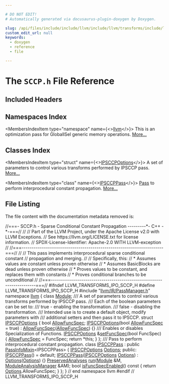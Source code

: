 ```yaml
---

# DO NOT EDIT!
# Automatically generated via docusaurus-plugin-doxygen by Doxygen.

slug: /api/files/include/include/llvm/include/llvm/transforms/include/llvm/transforms/ipo/sccp-h
custom_edit_url: null
keywords:
  - doxygen
  - reference
  - file

---
```





# The `SCCP.h` File Reference

<DoxygenPage pluginConfig={pluginConfig}>



## Included Headers

<IncludesList>
<IncludesListItem
  filePath="llvm/IR/PassManager.h"
  permalink="/docs/api/files/include/include/llvm/include/llvm/ir/passmanager-h"
  isLocal="true" />
</IncludesList>

## Namespaces Index

<MembersIndex>

<MembersIndexItem
  type="namespace"
  name={<><a href="/docs/api/namespaces/llvm">llvm</a></>}>
This is an optimization pass for GlobalISel generic memory operations. <a href="/docs/api/namespaces/llvm/#details">More...</a>
</MembersIndexItem>

</MembersIndex>

## Classes Index

<MembersIndex>

<MembersIndexItem
  type="struct"
  name={<><a href="/docs/api/structs/llvm/ipsccpoptions">IPSCCPOptions</a></>}>
A set of parameters to control various transforms performed by IPSCCP pass. <a href="/docs/api/structs/llvm/ipsccpoptions/#details">More...</a>
</MembersIndexItem>

<MembersIndexItem
  type="class"
  name={<><a href="/docs/api/classes/llvm/ipsccppass">IPSCCPPass</a></>}>
<a href="/docs/api/classes/llvm/pass">Pass</a> to perform interprocedural constant propagation. <a href="/docs/api/classes/llvm/ipsccppass/#details">More...</a>
</MembersIndexItem>

</MembersIndex>


## File Listing

The file content with the documentation metadata removed is:

<ProgramListing>

<Link id="l00001" /><CodeLine lineNumber="1"><span class="doxyHighlightComment">//===- SCCP.h - Sparse Conditional Constant Propagation ---------&#42;- C++ -&#42;-===//</span></CodeLine>
<Link id="l00002" /><CodeLine lineNumber="2"><span class="doxyHighlightComment">//</span></CodeLine>
<Link id="l00003" /><CodeLine lineNumber="3"><span class="doxyHighlightComment">// Part of the LLVM Project, under the Apache License v2.0 with LLVM Exceptions.</span></CodeLine>
<Link id="l00004" /><CodeLine lineNumber="4"><span class="doxyHighlightComment">// See https://llvm.org/LICENSE.txt for license information.</span></CodeLine>
<Link id="l00005" /><CodeLine lineNumber="5"><span class="doxyHighlightComment">// SPDX-License-Identifier: Apache-2.0 WITH LLVM-exception</span></CodeLine>
<Link id="l00006" /><CodeLine lineNumber="6"><span class="doxyHighlightComment">//</span></CodeLine>
<Link id="l00007" /><CodeLine lineNumber="7"><span class="doxyHighlightComment">//===----------------------------------------------------------------------===//</span></CodeLine>
<Link id="l00008" /><CodeLine lineNumber="8"><span class="doxyHighlightComment">//</span></CodeLine>
<Link id="l00009" /><CodeLine lineNumber="9"><span class="doxyHighlightComment">// This pass implements  interprocedural sparse conditional constant</span></CodeLine>
<Link id="l00010" /><CodeLine lineNumber="10"><span class="doxyHighlightComment">// propagation and merging.</span></CodeLine>
<Link id="l00011" /><CodeLine lineNumber="11"><span class="doxyHighlightComment">//</span></CodeLine>
<Link id="l00012" /><CodeLine lineNumber="12"><span class="doxyHighlightComment">// Specifically, this:</span></CodeLine>
<Link id="l00013" /><CodeLine lineNumber="13"><span class="doxyHighlightComment">//   &#42; Assumes values are constant unless proven otherwise</span></CodeLine>
<Link id="l00014" /><CodeLine lineNumber="14"><span class="doxyHighlightComment">//   &#42; Assumes BasicBlocks are dead unless proven otherwise</span></CodeLine>
<Link id="l00015" /><CodeLine lineNumber="15"><span class="doxyHighlightComment">//   &#42; Proves values to be constant, and replaces them with constants</span></CodeLine>
<Link id="l00016" /><CodeLine lineNumber="16"><span class="doxyHighlightComment">//   &#42; Proves conditional branches to be unconditional</span></CodeLine>
<Link id="l00017" /><CodeLine lineNumber="17"><span class="doxyHighlightComment">//</span></CodeLine>
<Link id="l00018" /><CodeLine lineNumber="18"><span class="doxyHighlightComment">//===----------------------------------------------------------------------===//</span></CodeLine>
<Link id="l00019" /><CodeLine lineNumber="19"></CodeLine>
<Link id="l00020" /><CodeLine lineNumber="20"><span class="doxyHighlightPreprocessor">#ifndef LLVM&#95;TRANSFORMS&#95;IPO&#95;SCCP&#95;H</span></CodeLine>
<Link id="l00021" /><CodeLine lineNumber="21"><span class="doxyHighlightPreprocessor">#define LLVM&#95;TRANSFORMS&#95;IPO&#95;SCCP&#95;H</span></CodeLine>
<Link id="l00022" /><CodeLine lineNumber="22"></CodeLine>
<Link id="l00023" /><CodeLine lineNumber="23"><span class="doxyHighlightPreprocessor">#include &quot;<a href="/docs/api/files/include/include/llvm/include/llvm/ir/passmanager-h">llvm/IR/PassManager.h</a>&quot;</span></CodeLine>
<Link id="l00024" /><CodeLine lineNumber="24"></CodeLine>
<Link id="l00025" /><CodeLine lineNumber="25"><span class="doxyHighlightKeyword">namespace </span><span class="doxyHighlight"><a href="/docs/api/namespaces/llvm">llvm</a> &#123;</span></CodeLine>
<Link id="l00026" /><CodeLine lineNumber="26"></CodeLine>
<Link id="l00027" /><CodeLine lineNumber="27"><span class="doxyHighlightKeyword">class </span><span class="doxyHighlight"><a href="/docs/api/classes/llvm/module">Module</a>;</span></CodeLine>
<Link id="l00028" /><CodeLine lineNumber="28"></CodeLine>
<Link id="l00029" /><CodeLine lineNumber="29"><span class="doxyHighlightComment">/// A set of parameters to control various transforms performed by IPSCCP pass.</span></CodeLine>
<Link id="l00030" /><CodeLine lineNumber="30"><span class="doxyHighlightComment">/// Each of the boolean parameters can be set to:</span></CodeLine>
<Link id="l00031" /><CodeLine lineNumber="31"><span class="doxyHighlightComment">///   true - enabling the transformation.</span></CodeLine>
<Link id="l00032" /><CodeLine lineNumber="32"><span class="doxyHighlightComment">///   false - disabling the transformation.</span></CodeLine>
<Link id="l00033" /><CodeLine lineNumber="33"><span class="doxyHighlightComment">/// Intended use is to create a default object, modify parameters with</span></CodeLine>
<Link id="l00034" /><CodeLine lineNumber="34"><span class="doxyHighlightComment">/// additional setters and then pass it to IPSCCP.</span></CodeLine>
<Link id="l00035" /><CodeLine lineNumber="35" lineLink="/docs/api/structs/llvm/ipsccpoptions"><span class="doxyHighlightKeyword">struct </span><span class="doxyHighlight"><a href="/docs/api/structs/llvm/ipsccpoptions/#a068d538384d610da3d97e56d2a07fa96">IPSCCPOptions</a> &#123;</span></CodeLine>
<Link id="l00036" /><CodeLine lineNumber="36" lineLink="/docs/api/structs/llvm/ipsccpoptions/#a46abeeea976ed98593f67b9ca4d60ec6"><span class="doxyHighlight">  </span><span class="doxyHighlightKeywordType">bool</span><span class="doxyHighlight"> <a href="/docs/api/structs/llvm/ipsccpoptions/#a46abeeea976ed98593f67b9ca4d60ec6">AllowFuncSpec</a>;</span></CodeLine>
<Link id="l00037" /><CodeLine lineNumber="37"></CodeLine>
<Link id="l00038" /><CodeLine lineNumber="38" lineLink="/docs/api/structs/llvm/ipsccpoptions/#a068d538384d610da3d97e56d2a07fa96"><span class="doxyHighlight">  <a href="/docs/api/structs/llvm/ipsccpoptions/#a068d538384d610da3d97e56d2a07fa96">IPSCCPOptions</a>(</span><span class="doxyHighlightKeywordType">bool</span><span class="doxyHighlight"> <a href="/docs/api/structs/llvm/ipsccpoptions/#a46abeeea976ed98593f67b9ca4d60ec6">AllowFuncSpec</a> = </span><span class="doxyHighlightKeyword">true</span><span class="doxyHighlight">) : <a href="/docs/api/structs/llvm/ipsccpoptions/#a46abeeea976ed98593f67b9ca4d60ec6">AllowFuncSpec</a>(<a href="/docs/api/structs/llvm/ipsccpoptions/#a46abeeea976ed98593f67b9ca4d60ec6">AllowFuncSpec</a>) &#123;&#125;</span></CodeLine>
<Link id="l00039" /><CodeLine lineNumber="39"></CodeLine>
<Link id="l00040" /><CodeLine lineNumber="40"><span class="doxyHighlightComment">  /// Enables or disables Specialization of Functions.</span></CodeLine>
<Link id="l00041" /><CodeLine lineNumber="41" lineLink="/docs/api/structs/llvm/ipsccpoptions/#a580e5f0146669ff3b96812482c7802f5"><span class="doxyHighlight">  <a href="/docs/api/structs/llvm/ipsccpoptions/#a068d538384d610da3d97e56d2a07fa96">IPSCCPOptions</a> &amp;<a href="/docs/api/structs/llvm/ipsccpoptions/#a580e5f0146669ff3b96812482c7802f5">setFuncSpec</a>(</span><span class="doxyHighlightKeywordType">bool</span><span class="doxyHighlight"> FuncSpec) &#123;</span></CodeLine>
<Link id="l00042" /><CodeLine lineNumber="42"><span class="doxyHighlight">    <a href="/docs/api/structs/llvm/ipsccpoptions/#a46abeeea976ed98593f67b9ca4d60ec6">AllowFuncSpec</a> = FuncSpec;</span></CodeLine>
<Link id="l00043" /><CodeLine lineNumber="43"><span class="doxyHighlight">    </span><span class="doxyHighlightKeywordFlow">return</span><span class="doxyHighlight"> &#42;</span><span class="doxyHighlightKeyword">this</span><span class="doxyHighlight">;</span></CodeLine>
<Link id="l00044" /><CodeLine lineNumber="44"><span class="doxyHighlight">  &#125;</span></CodeLine>
<Link id="l00045" /><CodeLine lineNumber="45"><span class="doxyHighlight">&#125;;</span></CodeLine>
<Link id="l00046" /><CodeLine lineNumber="46"></CodeLine>
<Link id="l00047" /><CodeLine lineNumber="47"><span class="doxyHighlightComment">/// Pass to perform interprocedural constant propagation.</span></CodeLine>
<Link id="l00048" /><CodeLine lineNumber="48" lineLink="/docs/api/classes/llvm/ipsccppass"><span class="doxyHighlightKeyword">class </span><span class="doxyHighlight"><a href="/docs/api/classes/llvm/ipsccppass/#afa2076342c310ecfbb0ee5f6b0011adf">IPSCCPPass</a> : </span><span class="doxyHighlightKeyword">public</span><span class="doxyHighlight"> <a href="/docs/api/structs/llvm/passinfomixin">PassInfoMixin</a>&lt;IPSCCPPass&gt; &#123;</span></CodeLine>
<Link id="l00049" /><CodeLine lineNumber="49"><span class="doxyHighlight">  <a href="/docs/api/structs/llvm/ipsccpoptions">IPSCCPOptions</a> <a href="/docs/api/files/lib/lib/debuginfo/lib/debuginfo/logicalview/lib/debuginfo/logicalview/core/lvoptions-cpp/#ab4088b7a11f3cbc38ac16a6e9c72494e">Options</a>;</span></CodeLine>
<Link id="l00050" /><CodeLine lineNumber="50"></CodeLine>
<Link id="l00051" /><CodeLine lineNumber="51"><span class="doxyHighlightKeyword">public</span><span class="doxyHighlight">:</span></CodeLine>
<Link id="l00052" /><CodeLine lineNumber="52" lineLink="/docs/api/classes/llvm/ipsccppass/#afa2076342c310ecfbb0ee5f6b0011adf"><span class="doxyHighlight">  <a href="/docs/api/classes/llvm/ipsccppass/#afa2076342c310ecfbb0ee5f6b0011adf">IPSCCPPass</a>() = </span><span class="doxyHighlightKeywordFlow">default</span><span class="doxyHighlight">;</span></CodeLine>
<Link id="l00053" /><CodeLine lineNumber="53"></CodeLine>
<Link id="l00054" /><CodeLine lineNumber="54" lineLink="/docs/api/classes/llvm/ipsccppass/#aa3cd11621d3ca4e1a6e8492314e0f843"><span class="doxyHighlight">  <a href="/docs/api/classes/llvm/ipsccppass/#aa3cd11621d3ca4e1a6e8492314e0f843">IPSCCPPass</a>(<a href="/docs/api/structs/llvm/ipsccpoptions">IPSCCPOptions</a> <a href="/docs/api/files/lib/lib/debuginfo/lib/debuginfo/logicalview/lib/debuginfo/logicalview/core/lvoptions-cpp/#ab4088b7a11f3cbc38ac16a6e9c72494e">Options</a>) : <a href="/docs/api/files/lib/lib/debuginfo/lib/debuginfo/logicalview/lib/debuginfo/logicalview/core/lvoptions-cpp/#ab4088b7a11f3cbc38ac16a6e9c72494e">Options</a>(<a href="/docs/api/files/lib/lib/debuginfo/lib/debuginfo/logicalview/lib/debuginfo/logicalview/core/lvoptions-cpp/#ab4088b7a11f3cbc38ac16a6e9c72494e">Options</a>) &#123;&#125;</span></CodeLine>
<Link id="l00055" /><CodeLine lineNumber="55"></CodeLine>
<Link id="l00056" /><CodeLine lineNumber="56"><span class="doxyHighlight">  <a href="/docs/api/classes/llvm/preservedanalyses">PreservedAnalyses</a> <a href="/docs/api/classes/llvm/ipsccppass/#a7c77a408787021dc65c12646cee2ac43">run</a>(<a href="/docs/api/classes/llvm/module">Module</a> &amp;M, <a href="/docs/api/namespaces/llvm/#af9c9208365fd9ce11392b4d79485e259">ModuleAnalysisManager</a> &amp;AM);</span></CodeLine>
<Link id="l00057" /><CodeLine lineNumber="57"></CodeLine>
<Link id="l00058" /><CodeLine lineNumber="58" lineLink="/docs/api/classes/llvm/ipsccppass/#a70a4d59af8da2b48f5cfa7a8a139601a"><span class="doxyHighlight">  </span><span class="doxyHighlightKeywordType">bool</span><span class="doxyHighlight"> <a href="/docs/api/classes/llvm/ipsccppass/#a70a4d59af8da2b48f5cfa7a8a139601a">isFuncSpecEnabled</a>()</span><span class="doxyHighlightKeyword"> const </span><span class="doxyHighlight">&#123; </span><span class="doxyHighlightKeywordFlow">return</span><span class="doxyHighlight"> <a href="/docs/api/files/lib/lib/debuginfo/lib/debuginfo/logicalview/lib/debuginfo/logicalview/core/lvoptions-cpp/#ab4088b7a11f3cbc38ac16a6e9c72494e">Options</a>.AllowFuncSpec; &#125;</span></CodeLine>
<Link id="l00059" /><CodeLine lineNumber="59"><span class="doxyHighlight">&#125;;</span></CodeLine>
<Link id="l00060" /><CodeLine lineNumber="60"></CodeLine>
<Link id="l00061" /><CodeLine lineNumber="61"><span class="doxyHighlight">&#125; </span><span class="doxyHighlightComment">// end namespace llvm</span></CodeLine>
<Link id="l00062" /><CodeLine lineNumber="62"></CodeLine>
<Link id="l00063" /><CodeLine lineNumber="63"><span class="doxyHighlightPreprocessor">#endif </span><span class="doxyHighlightComment">// LLVM&#95;TRANSFORMS&#95;IPO&#95;SCCP&#95;H</span></CodeLine>

</ProgramListing>


</DoxygenPage>
